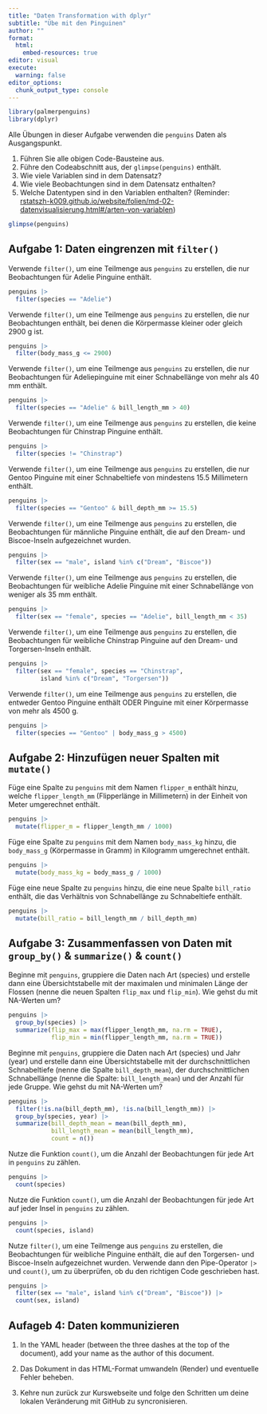```yaml
---
title: "Daten Transformation with dplyr"
subtitle: "Übe mit den Pinguinen"
author: ""
format:
  html:
    embed-resources: true
editor: visual
execute:
  warning: false
editor_options: 
  chunk_output_type: console
---
```


```r
library(palmerpenguins)
library(dplyr)
```

Alle Übungen in dieser Aufgabe verwenden die `penguins` Daten als Ausgangspunkt.

1.  Führen Sie alle obigen Code-Bausteine aus.
2.  Führe den Codeabschnitt aus, der `glimpse(penguins)` enthält.
3.  Wie viele Variablen sind in dem Datensatz?
4.  Wie viele Beobachtungen sind in dem Datensatz enthalten?
5.  Welche Datentypen sind in den Variablen enthalten?  (Reminder: [rstatszh-k009.github.io/website/folien/md-02-datenvisualisierung.html#/arten-von-variablen](https://rstatszh-k009.github.io/website/folien/md-02-datenvisualisierung.html#/arten-von-variablen){.uri})

```r
glimpse(penguins)
```

## Aufgabe 1: Daten eingrenzen mit `filter()`

Verwende `filter()`, um eine Teilmenge aus `penguins` zu erstellen, die nur Beobachtungen für Adelie Pinguine enthält.

```r
penguins |> 
  filter(species == "Adelie")
```

Verwende `filter()`, um eine Teilmenge aus `penguins` zu erstellen, die nur Beobachtungen enthält, bei denen die Körpermasse kleiner oder gleich 2900 g ist.

```r
penguins |> 
  filter(body_mass_g <= 2900)
```

Verwende `filter()`, um eine Teilmenge aus `penguins` zu erstellen, die nur Beobachtungen für Adeliepinguine mit einer Schnabellänge von mehr als 40 mm enthält.

```r
penguins |> 
  filter(species == "Adelie" & bill_length_mm > 40)
```

Verwende `filter()`, um eine Teilmenge aus `penguins` zu erstellen, die keine Beobachtungen für Chinstrap Pinguine enthält.

```r
penguins |> 
  filter(species != "Chinstrap")
```

Verwende `filter()`, um eine Teilmenge aus `penguins` zu erstellen, die nur Gentoo Pinguine mit einer Schnabeltiefe von mindestens 15.5 Millimetern enthält.

```r
penguins |> 
  filter(species == "Gentoo" & bill_depth_mm >= 15.5)
```

Verwende `filter()`, um eine Teilmenge aus `penguins` zu erstellen, die Beobachtungen für männliche Pinguine enthält, die auf den Dream- und Biscoe-Inseln aufgezeichnet wurden.

```r
penguins |> 
  filter(sex == "male", island %in% c("Dream", "Biscoe")) 
```

Verwende `filter()`, um eine Teilmenge aus `penguins` zu erstellen, die Beobachtungen für weibliche Adelie Pinguine mit einer Schnabellänge von weniger als 35 mm enthält.

```r
penguins |> 
  filter(sex == "female", species == "Adelie", bill_length_mm < 35)
```

Verwende `filter()`, um eine Teilmenge aus `penguins` zu erstellen, die Beobachtungen für weibliche Chinstrap Pinguine auf den Dream- und Torgersen-Inseln enthält.

```r
penguins |> 
  filter(sex == "female", species == "Chinstrap", 
         island %in% c("Dream", "Torgersen"))
```

Verwende `filter()`, um eine Teilmenge aus `penguins` zu erstellen, die entweder Gentoo Pinguine enthält ODER Pinguine mit einer Körpermasse von mehr als 4500 g.

```r
penguins |> 
  filter(species == "Gentoo" | body_mass_g > 4500)
```

## Aufgabe 2: Hinzufügen neuer Spalten mit `mutate()`

Füge eine Spalte zu `penguins` mit dem Namen `flipper_m` enthält hinzu, welche `flipper_length_mm` (Flipperlänge in Millimetern) in der Einheit von Meter umgerechnet enthält.

```r
penguins |> 
  mutate(flipper_m = flipper_length_mm / 1000)
```

Füge eine Spalte zu `penguins` mit dem Namen `body_mass_kg` hinzu, die `body_mass_g` (Körpermasse in Gramm) in Kilogramm umgerechnet enthält.

```r
penguins |> 
  mutate(body_mass_kg = body_mass_g / 1000)
```

Füge eine neue Spalte zu `penguins` hinzu, die eine neue Spalte `bill_ratio` enthält, die das Verhältnis von Schnabellänge zu Schnabeltiefe enthält.

```r
penguins |> 
  mutate(bill_ratio = bill_length_mm / bill_depth_mm)
```

## Aufgabe 3: Zusammenfassen von Daten mit `group_by()` & `summarize()` & `count()`

Beginne mit `penguins`, gruppiere die Daten nach Art (species) und erstelle dann eine Übersichtstabelle mit der maximalen und minimalen Länge der Flossen (nenne die neuen Spalten `flip_max` und `flip_min`). Wie gehst du mit NA-Werten um?

```r
penguins |> 
  group_by(species) |> 
  summarize(flip_max = max(flipper_length_mm, na.rm = TRUE), 
            flip_min = min(flipper_length_mm, na.rm = TRUE))
```

Beginne mit `penguins`, gruppiere die Daten nach Art (species) und Jahr (year) und erstelle dann eine Übersichtstabelle mit der durchschnittlichen Schnabeltiefe (nenne die Spalte `bill_depth_mean`), der durchschnittlichen Schnabellänge (nenne die Spalte: `bill_length_mean`) und der Anzahl für jede Gruppe. Wie gehst du mit NA-Werten um?


```r

penguins |> 
  filter(!is.na(bill_depth_mm), !is.na(bill_length_mm)) |>
  group_by(species, year) |> 
  summarize(bill_depth_mean = mean(bill_depth_mm), 
            bill_length_mean = mean(bill_length_mm),
            count = n())


```

Nutze die Funktion `count()`, um die Anzahl der Beobachtungen für jede Art in `penguins` zu zählen.

```r
penguins |> 
  count(species)
```

Nutze die Funktion `count()`, um die Anzahl der Beobachtungen für jede Art auf jeder Insel in `penguins` zu zählen.

```r

penguins |> 
  count(species, island)

```

Nutze `filter()`, um eine Teilmenge aus `penguins` zu erstellen, die Beobachtungen für weibliche Pinguine enthält, die auf den Torgersen- und Biscoe-Inseln aufgezeichnet wurden. Verwende dann den Pipe-Operator `|>` und `count()`, um zu überprüfen, ob du den richtigen Code geschrieben hast.


```r
penguins |> 
  filter(sex == "male", island %in% c("Dream", "Biscoe")) |> 
  count(sex, island)
```

## Aufageb 4: Daten kommunizieren

1. In the YAML header (between the three dashes at the top of the document), add your name as the author of this document.

2. Das Dokument in das HTML-Format umwandeln (Render) und eventuelle Fehler beheben.

3. Kehre nun zurück zur Kurswebseite und folge den Schritten um deine lokalen Veränderung mit GitHub zu syncronisieren.